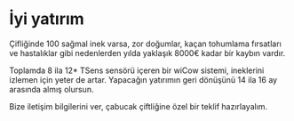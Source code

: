# İyi yatırım

Çifliğinde 100 sağmal inek varsa, zor doğumlar, kaçan tohumlama
fırsatları ve hastalıklar gibi nedenlerden yılda yaklaşık 8000€ 
kadar bir kaybın vardır.

Toplamda 8 ila 12* TSens sensörü içeren bir wiCow sistemi, ineklerini
izlemen için yeter de artar. Yapacağın yatırımın geri dönüşünü
14 ila 16 ay arasında almış olursun.

Bize iletişim bilgilerini ver, çabucak çiftliğine özel
bir teklif hazırlayalım.